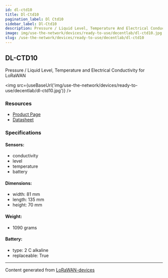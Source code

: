 ```yaml
---
id: dl-ctd10
title: Dl-Ctd10
pagination_label: Dl Ctd10
sidebar_label: Dl-Ctd10
description: Pressure / Liquid Level, Temperature And Electrical Conductivity For LoRaWAN
image: img/use-the-network/devices/ready-to-use/decentlab/dl-ctd10.jpg
slug: /use-the-network/devices/ready-to-use/decentlab/dl-ctd10
---
```



## DL-CTD10

Pressure / Liquid Level, Temperature and Electrical Conductivity for LoRaWAN

<img src={useBaseUrl('img/use-the-network/devices/ready-to-use/decentlab/dl-ctd10.jpg')} />

### Resources

- [Product Page](https://www.decentlab.com/products/pressure-/-liquid-level-temperature-and-electrical-conductivity-sensor-for-lorawan)
- [Datasheet](https://cdn.decentlab.com/download/datasheets/Decentlab-DL-CTD10-datasheet.pdf)

### Specifications

#### Sensors:

- conductivity
- level
- temperature
- battery

#### Dimensions:

- width: 81 mm
- length: 135 mm
- height: 70 mm

#### Weight:

- 1090 grams

#### Battery:

- type: 2 C alkaline
- replaceable: True

---

Content generated from [LoRaWAN-devices](https://github.com/TheThingsNetwork/lorawan-devices)
